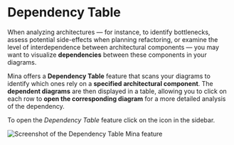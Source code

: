 
# Dependency Table

When analyzing architectures — for instance, to identify bottlenecks, assess potential side-effects when planning refactoring, or examine the level of interdependence between architectural components — you may want to visualize **dependencies** between these components in your diagrams.

Mina offers a **Dependency Table** feature that scans your diagrams to identify which ones rely on a **specified architectural component**. The **dependent diagrams** are then displayed in a table, allowing you to click on each row to **open the corresponding diagram** for a more detailed analysis of the dependency.

To open the _Dependency Table_ feature click on the icon <FontAwesomeIcon icon={faSitemap} className="inline w-4 mx-2" /> in the sidebar.

<div className="my-10 flex items-center justify-center">
  <Image
    src={dependencyTableScreenshot}
    alt="Screenshot of the Dependency Table Mina feature"
    height={500}
    className="mx-auto my-5 md:mx-5"
  />
</div>
